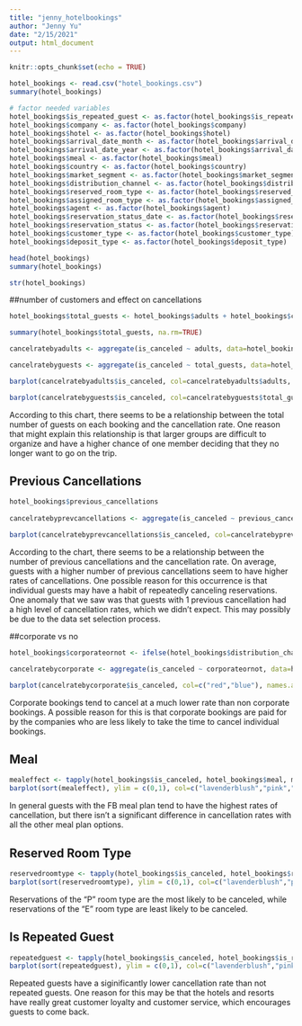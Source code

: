 ```yaml
---
title: "jenny_hotelbookings"
author: "Jenny Yu"
date: "2/15/2021"
output: html_document
---
```


```r
knitr::opts_chunk$set(echo = TRUE)
```

```r
hotel_bookings <- read.csv("hotel_bookings.csv")
summary(hotel_bookings)

# factor needed variables
hotel_bookings$is_repeated_guest <- as.factor(hotel_bookings$is_repeated_guest)
hotel_bookings$company <- as.factor(hotel_bookings$company)
hotel_bookings$hotel <- as.factor(hotel_bookings$hotel)
hotel_bookings$arrival_date_month <- as.factor(hotel_bookings$arrival_date_month)
hotel_bookings$arrival_date_year <- as.factor(hotel_bookings$arrival_date_year)
hotel_bookings$meal <- as.factor(hotel_bookings$meal)
hotel_bookings$country <- as.factor(hotel_bookings$country)
hotel_bookings$market_segment <- as.factor(hotel_bookings$market_segment)
hotel_bookings$distribution_channel <- as.factor(hotel_bookings$distribution_channel)
hotel_bookings$reserved_room_type <- as.factor(hotel_bookings$reserved_room_type)
hotel_bookings$assigned_room_type <- as.factor(hotel_bookings$assigned_room_type)
hotel_bookings$agent <- as.factor(hotel_bookings$agent)
hotel_bookings$reservation_status_date <- as.factor(hotel_bookings$reservation_status_date)
hotel_bookings$reservation_status <- as.factor(hotel_bookings$reservation_status)
hotel_bookings$customer_type <- as.factor(hotel_bookings$customer_type)
hotel_bookings$deposit_type <- as.factor(hotel_bookings$deposit_type)

head(hotel_bookings)
summary(hotel_bookings)

str(hotel_bookings)

```



##number of customers and effect on cancellations
```r
hotel_bookings$total_guests <- hotel_bookings$adults + hotel_bookings$children + hotel_bookings$babies

summary(hotel_bookings$total_guests, na.rm=TRUE)

cancelratebyadults <- aggregate(is_canceled ~ adults, data=hotel_bookings, mean)

cancelratebyguests <- aggregate(is_canceled ~ total_guests, data=hotel_bookings, mean)

barplot(cancelratebyadults$is_canceled, col=cancelratebyadults$adults, names.arg = cancelratebyadults$adults, xlab="Total Number of Adults", ylab="Cancellation Rate", border =TRUE, axes= TRUE, ylim=c(0,1))

barplot(cancelratebyguests$is_canceled, col=cancelratebyguests$total_guests, names.arg = cancelratebyguests$total_guests, xlab="Total Number of Guests", ylab="Cancellation Rate", border =TRUE, axes= TRUE, ylim=c(0,1))

```
<p>
<p> According to this chart, there seems to be a relationship between the total number of guests on each booking and the cancellation rate. One reason that might explain this relationship is that larger groups are difficult to organize and have a higher chance of one member deciding that they no longer want to go on the trip. 


## Previous Cancellations
```r
hotel_bookings$previous_cancellations
 
cancelratebyprevcancellations <- aggregate(is_canceled ~ previous_cancellations, data=hotel_bookings, mean)

barplot(cancelratebyprevcancellations$is_canceled, col=cancelratebyprevcancellations$previous_cancellations, names.arg = cancelratebyprevcancellations$previous_cancellations, xlab="Total Number of Previous Cancellations", ylab="Cancellation Rate", border =TRUE, axes= TRUE, ylim=c(0,1))
```
<p>
<p> According to the chart, there seems to be a relationship between the number of previous cancellations and the cancellation rate. On average, guests with a higher number of previous cancellations seem to have higher rates of cancellations. One possible reason for this occurrence is that individual guests may have a habit of repeatedly canceling reservations. One anomaly that we saw was that guests with 1 previous cancellation had a high level of cancellation rates, which we didn't expect. This may possibly be due to the data set selection process.

##corporate vs no
```r
hotel_bookings$corporateornot <- ifelse(hotel_bookings$distribution_channel == "Corporate", "Corporate", "No")

cancelratebycorporate <- aggregate(is_canceled ~ corporateornot, data=hotel_bookings, mean)

barplot(cancelratebycorporate$is_canceled, col=c("red","blue"), names.arg = cancelratebycorporate$corporateornot, xlab="Booking Type", ylab="Cancellation Rate", border =TRUE, axes= TRUE, ylim=c(0,1))


```
<p>
<p> Corporate bookings tend to cancel at a much lower rate than non corporate bookings. A possible reason for this is that corporate bookings are paid for by the companies who are less likely to take the time to cancel individual bookings.

## Meal
```r
mealeffect <- tapply(hotel_bookings$is_canceled, hotel_bookings$meal, mean, na.rm = TRUE)
barplot(sort(mealeffect), ylim = c(0,1), col=c("lavenderblush","pink","hotpink", "deeppink", "deeppink4"), xlab="Meal Plan Option", ylab="Cancellation Rate")
```
<p>
<p>In general guests with the FB meal plan tend to have the highest rates of cancellation, but there isn't a significant difference in cancellation rates with all the other meal plan options.

## Reserved Room Type
```r
reservedroomtype <- tapply(hotel_bookings$is_canceled, hotel_bookings$reserved_room_type, mean, na.rm = TRUE)
barplot(sort(reservedroomtype), ylim = c(0,1), col=c("lavenderblush","pink","hotpink", "deeppink", "deeppink4"), xlab="Reserved Room Type", ylab="Cancellation Rate")

```
<p>
<p> Reservations of the "P" room type are the most likely to be canceled, while reservations of the "E" room type are least likely to be canceled.

## Is Repeated Guest
```r
repeatedguest <- tapply(hotel_bookings$is_canceled, hotel_bookings$is_repeated_guest, mean, na.rm = TRUE)
barplot(sort(repeatedguest), ylim = c(0,1), col=c("lavenderblush","pink","hotpink", "deeppink", "deeppink4"), names.arg = c("Yes", "No"), xlab="Are They A Repeated Guest?", ylab="Cancellation Rate")
```
<p> 
<p> Repeated guests have a siginificantly lower cancellation rate than not repeated guests. One reason for this may be that the hotels and resorts have really great customer loyalty and customer service, which encourages guests to come back.



